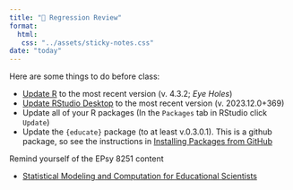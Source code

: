 ```yaml
---
title: "📖 Regression Review"
format:
  html:
   css: "../assets/sticky-notes.css"
date: "today"
---
```


Here are some things to do before class:

- [Update R](https://www.r-project.org/) to the most recent version (v. 4.3.2; *Eye Holes*)
- [Update RStudio Desktop](https://posit.co/download/rstudio-desktop/) to the most recent version (v. 2023.12.0+369)
- Update all of your R packages (In the `Packages` tab in RStudio click `Update`)
- Update the `{educate}` package (to at least v.0.3.0.1). This is a github package, so see the instructions in [Installing Packages from GitHub](https://zief0002.github.io/toolkit-quarto/03-getting-started-with-r.html)


Remind yourself of the EPsy 8251 content

- [Statistical Modeling and Computation for Educational Scientists](https://zief0002.github.io/modeling/)
  


<br />



